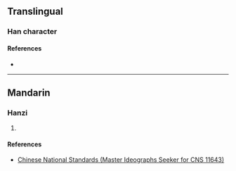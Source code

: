 {{character info}}
==Translingual==

===Han character===
{{Han char|rn=46|rad=山|as=10|sn=13|four=|canj=UAGI|ids=⿱山時}}

====References====
* {{Han ref|kx=0317.521|hdz=10790.111|uh=5D75|ud=23925}}

----

==Mandarin==

===Hanzi===
{{cmn-hanzi|pin=[[shí]] ([[shi2]])|wg=shih<sup>2</sup>}}

# {{rfdef|cmn|sort=山10}}

====References====
* [http://www.cns11643.gov.tw/AIDB/query_general_view.do?page=3&code=646E Chinese National Standards (Master Ideographs Seeker for CNS 11643)]